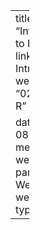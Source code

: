 ---
title: "Introduction to R"
linktitle: "2: Intro to R"
week_id: "02-intro-R"

date: 2025-08-25
menu:
  weeks:
    parent: Weeks
    weight: 2
type: weeks
---